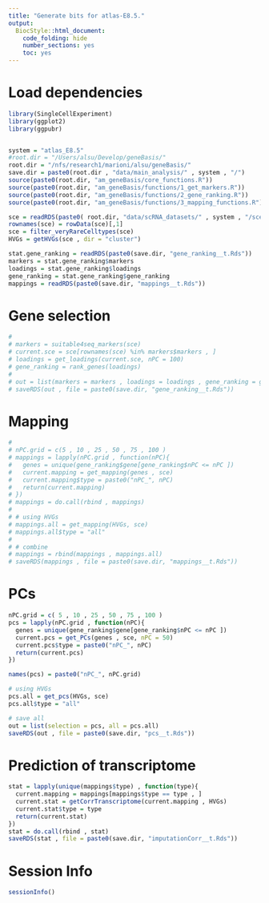 ```yaml
---
title: "Generate bits for atlas-E8.5."
output:
  BiocStyle::html_document:
    code_folding: hide
    number_sections: yes
    toc: yes  
---
```

# Load dependencies

```r


library(SingleCellExperiment)
library(ggplot2)
library(ggpubr)


system = "atlas_E8.5"
#root.dir = "/Users/alsu/Develop/geneBasis/"
root.dir = "/nfs/research1/marioni/alsu/geneBasis/"
save.dir = paste0(root.dir , "data/main_analysis/" , system , "/")
source(paste0(root.dir, "am_geneBasis/core_functions.R"))
source(paste0(root.dir, "am_geneBasis/functions/1_get_markers.R"))
source(paste0(root.dir, "am_geneBasis/functions/2_gene_ranking.R"))
source(paste0(root.dir, "am_geneBasis/functions/3_mapping_functions.R"))

sce = readRDS(paste0( root.dir, "data/scRNA_datasets/" , system , "/sce_" , system , ".Rds"))
rownames(sce) = rowData(sce)[,1]
sce = filter_veryRareCelltypes(sce)
HVGs = getHVGs(sce , dir = "cluster")

stat.gene_ranking = readRDS(paste0(save.dir, "gene_ranking__t.Rds"))
markers = stat.gene_ranking$markers
loadings = stat.gene_ranking$loadings
gene_ranking = stat.gene_ranking$gene_ranking
mappings = readRDS(paste0(save.dir, "mappings__t.Rds"))

```

# Gene selection

```r

# 
# markers = suitable4seq_markers(sce)
# current.sce = sce[rownames(sce) %in% markers$markers , ]
# loadings = get_loadings(current.sce, nPC = 100)
# gene_ranking = rank_genes(loadings)
# 
# out = list(markers = markers , loadings = loadings , gene_ranking = gene_ranking)
# saveRDS(out , file = paste0(save.dir, "gene_ranking__t.Rds"))


```

# Mapping

```r

# 
# nPC.grid = c(5 , 10 , 25 , 50 , 75 , 100 )
# mappings = lapply(nPC.grid , function(nPC){
#   genes = unique(gene_ranking$gene[gene_ranking$nPC <= nPC ])
#   current.mapping = get_mapping(genes , sce)
#   current.mapping$type = paste0("nPC_", nPC)
#   return(current.mapping)
# })
# mappings = do.call(rbind , mappings)
#   
# # using HVGs
# mappings.all = get_mapping(HVGs, sce)
# mappings.all$type = "all"
# 
# # combine
# mappings = rbind(mappings , mappings.all)
# saveRDS(mappings , file = paste0(save.dir, "mappings__t.Rds"))


```

# PCs 

```r


nPC.grid = c( 5 , 10 , 25 , 50 , 75 , 100 )
pcs = lapply(nPC.grid , function(nPC){
  genes = unique(gene_ranking$gene[gene_ranking$nPC <= nPC ])
  current.pcs = get_PCs(genes , sce, nPC = 50)
  current.pcs$type = paste0("nPC_", nPC)
  return(current.pcs)
})

names(pcs) = paste0("nPC_", nPC.grid)

# using HVGs
pcs.all = get_pcs(HVGs, sce)
pcs.all$type = "all"

# save all
out = list(selection = pcs, all = pcs.all)
saveRDS(out , file = paste0(save.dir, "pcs__t.Rds"))


```

# Prediction of transcriptome

```r


stat = lapply(unique(mappings$type) , function(type){
  current.mapping = mappings[mappings$type == type , ]
  current.stat = getCorrTranscriptome(current.mapping , HVGs)
  current.stat$type = type
  return(current.stat)
})
stat = do.call(rbind , stat)
saveRDS(stat , file = paste0(save.dir, "imputationCorr__t.Rds"))


```

# Session Info

```r
sessionInfo()
```
